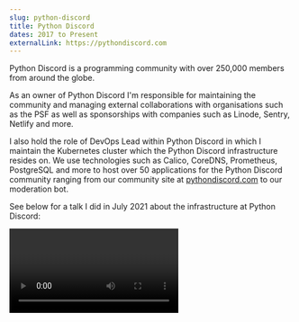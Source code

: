 ```yaml
---
slug: python-discord
title: Python Discord
dates: 2017 to Present
externalLink: https://pythondiscord.com
---
```


Python Discord is a programming community with over 250,000 members from around the globe.

As an owner of Python Discord I'm responsible for maintaining the community and managing external collaborations with organisations such as the PSF as well as sponsorships with companies such as Linode, Sentry, Netlify and more.

I also hold the role of DevOps Lead within Python Discord in which I maintain the Kubernetes cluster which the Python Discord infrastructure resides on. We use technologies such as Calico, CoreDNS, Prometheus, PostgreSQL and more to host over 50 applications for the Python Discord community ranging from our community site at <a href="https://pythondiscord.com">pythondiscord.com</a> to our moderation bot.

See below for a talk I did in July 2021 about the infrastructure at Python Discord:

<Video code="00CW1y-O8YQ"/>
